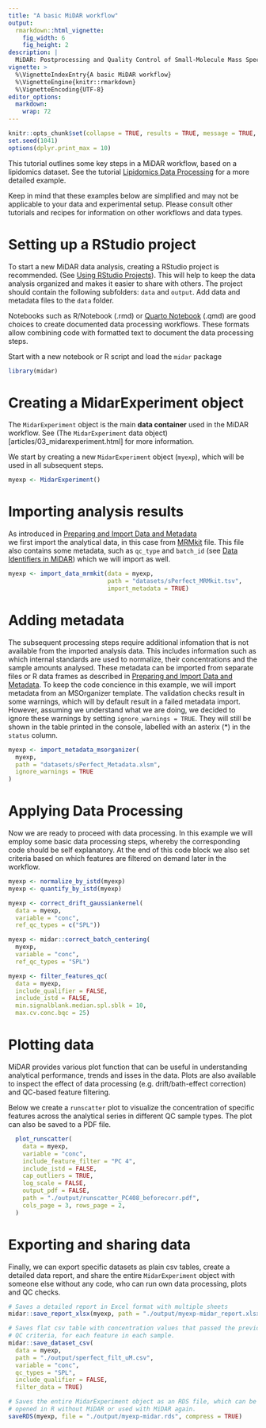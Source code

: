```yaml
---
title: "A basic MiDAR workflow"
output: 
  rmarkdown::html_vignette:
    fig_width: 6
    fig_height: 2
description: |
  MiDAR: Postprocessing and Quality Control of Small-Molecule Mass Spectrometry Data 
vignette: >
  %\VignetteIndexEntry{A basic MiDAR workflow}
  %\VignetteEngine{knitr::rmarkdown}
  %\VignetteEncoding{UTF-8}
editor_options: 
  markdown: 
    wrap: 72
---
```


```r
knitr::opts_chunk$set(collapse = TRUE, results = TRUE, message = TRUE, comment = "#>", out.width = "100%")
set.seed(1041)
options(dplyr.print_max = 10)
```

This tutorial outlines some key steps in a MiDAR workflow, based on a lipidomics dataset.
See the tutorial [Lipidomics Data Processing](articles/T01_targetlipidomics_workflow.html) for a more detailed example.

Keep in mind that these examples below are simplified and may not be applicable to your data and experimental setup.
Please consult other tutorials and recipes for information on other workflows and data types.

# Setting up a RStudio project

To start a new MiDAR data analysis, creating a RStudio project is recommended. 
(See [Using RStudio Projects](https://support.posit.co/hc/en-us/articles/200526207-Using-RStudio-Projects)).
This will help to keep the data analysis organized and makes it easier to share with others. 
The project should contain the following subfolders: `data` and `output`. Add data and metadata files to the `data` folder.

Notebooks such as R/Notebook (.rmd) or [Quarto Notebook](https://docs.posit.co/ide/user/ide/guide/documents/quarto-project.html) (.qmd) are 
good choices to create documented data processing workflows. These formats allow 
combining code with formatted text to document the data processing steps.

Start with a new notebook or R script and load the `midar` package

```r
library(midar)
```

# Creating a MidarExperiment object
The `MidarExperiment` object is the main **data container** used in the MiDAR workflow. 
See (The `MidarExperiment` data object)[articles/03_midarexperiment.html] for more information.

We start by creating a new `MidarExperiment` object (`myexp`), which will be used 
in all subsequent steps.

```r
myexp <- MidarExperiment()
```


# Importing analysis results

As introduced in [Preparing and Import Data and Metadata](articles/T01_prepdata.html)  
we first import the analytical data, in this case from [MRMkit](https://github.com/MRMkit/MRMkit) file.
This file also contains some metadata, such as `qc_type` and `batch_id` (see [Data Identifiers in MiDAR](articles/02_keydataids.html)) 
which we will import as well.

```r
myexp <- import_data_mrmkit(data = myexp, 
                            path = "datasets/sPerfect_MRMkit.tsv", 
                            import_metadata = TRUE)
```

# Adding metadata

The subsequent processing steps require additional infomation that is not available
from the imported analysis data. This includes information such as which internal standards are used to normalize, their concentrations and the sample amounts analysed.
These metadata can be imported from separate files or R data frames as 
described in [Preparing and Import Data and Metadata](articles/T01_prepdata.html).
To keep the code concience in this example, we will import metadata from an MSOrganizer
template. The validation checks result in some warnings, which will by default result in a failed metadata import.
However, assuming we understand what we are doing, 
we decided to ignore these warnings by setting `ignore_warnings = TRUE`. They will still be shown
in the table printed in the console, labelled with an asterix (*) in the `status` column.

```r
myexp <- import_metadata_msorganizer(
  myexp, 
  path = "datasets/sPerfect_Metadata.xlsm", 
  ignore_warnings = TRUE
)

```

# Applying Data Processing
Now we are ready to proceed with data processing. In this example we will 
employ some basic data processing steps, whereby the corresponding code should be 
self explanatory. At the end of this code block we also set criteria based on which 
features are filtered on demand later in the workflow.

```r
myexp <- normalize_by_istd(myexp)
myexp <- quantify_by_istd(myexp)

myexp <- correct_drift_gaussiankernel(
  data = myexp,
  variable = "conc",
  ref_qc_types = c("SPL"))

myexp <- midar::correct_batch_centering(
  myexp, 
  variable = "conc",
  ref_qc_types = "SPL")

myexp <- filter_features_qc(
  data = myexp,
  include_qualifier = FALSE,
  include_istd = FALSE, 
  min.signalblank.median.spl.sblk = 10,
  max.cv.conc.bqc = 25)
```

# Plotting data
MiDAR provides various plot function that can be useful in understanding analytical 
performance, trends and isses in the data. Plots are also available to inspect the 
effect of data processing (e.g. drift/bath-effect correction) and QC-based feature filtering.

Below we create a `runscatter` plot to visualize the concentration of specific
features across the analytical series in different QC sample types. 
The plot can also be saved to a PDF file. 

```r
  plot_runscatter(
    data = myexp,
    variable = "conc",
    include_feature_filter = "PC 4",
    include_istd = FALSE,
    cap_outliers = TRUE,
    log_scale = FALSE,
    output_pdf = FALSE,
    path = "./output/runscatter_PC408_beforecorr.pdf",
    cols_page = 3, rows_page = 2,
  )
```


# Exporting and sharing data
Finally, we can export specific datasets as plain csv tables, create a detailed data report, 
and share the entire `MidarExperiment` object with someone else without any code, 
who can run own data processing, plots and QC checks.

```r
# Saves a detailed report in Excel format with multiple sheets
midar::save_report_xlsx(myexp, path = "./output/myexp-midar_report.xlsx")

# Saves flat csv table with concentration values that passed the previously set
# QC criteria, for each feature in each sample. 
midar::save_dataset_csv(
  data = myexp, 
  path = "./output/sperfect_filt_uM.csv",
  variable = "conc", 
  qc_types = "SPL", 
  include_qualifier = FALSE,
  filter_data = TRUE)

# Saves the entire MidarExperiment object as an RDS file, which can be
# opened in R without MiDAR or used with MiDAR again.
saveRDS(myexp, file = "./output/myexp-midar.rds", compress = TRUE)
```

